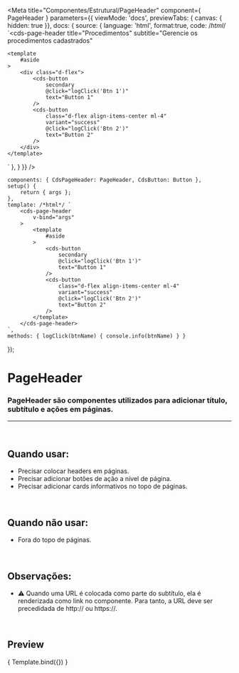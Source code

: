 
<Meta
	title="Componentes/Estrutural/PageHeader"
	component={ PageHeader }
	parameters={{
		viewMode: 'docs',
		previewTabs: { canvas: { hidden: true }},
		docs: {
			source: {
				language: 'html',
				format:true,
				code: /*html*/ 
`<cds-page-header
	title="Procedimentos"
	subtitle="Gerencie os procedimentos cadastrados"
>
	<template
		#aside
	>
		<div class="d-flex">
			<cds-button
				secondary
				@click="logClick('Btn 1')"
				text="Button 1"
			/>
			<cds-button
				class="d-flex align-items-center ml-4"
				variant="success"
				@click="logClick('Btn 2')"
				text="Button 2"
			/>
		</div>
	</template>
</cds-page-header>`
			},
		}
	}}
/>

	components: { CdsPageHeader: PageHeader, CdsButton: Button },
	setup() {
		return { args };
	},
	template: /*html*/ `
		<cds-page-header
			v-bind="args"
		>
			<template
				#aside
			>
				<cds-button
					secondary
					@click="logClick('Btn 1')"
					text="Button 1"
				/>
				<cds-button
					class="d-flex align-items-center ml-4"
					variant="success"
					@click="logClick('Btn 2')"
					text="Button 2"
				/>
			</template>
		</cds-page-header>
	`,
	methods: { logClick(btnName) { console.info(btnName) } }
});

# PageHeader

### PageHeader são componentes utilizados para adicionar título, subtítulo e ações em páginas.
---
<br />

## Quando usar:
- Precisar colocar headers em páginas.
- Precisar adicionar botões de ação a nível de página.
- Precisar adicionar cards informativos no topo de páginas.

<br />

## Quando não usar:
- Fora do topo de páginas.

<br />

## Observações:
- ⚠️ Quando uma URL é colocada como parte do subtítulo, ela é renderizada como link no componente. Para tanto, a URL deve ser precedidada de http:// ou https://.

<br />

## Preview

<Canvas>
	<Story
		name="PageHeader"
		args={{
			title:"Procedimentos",
			subtitle:"Crie painéis e os associe a serviços. Para acessar os painéis de modo externo, acesse https://short.sysvale.com/totem e insira a chave correspondente."
		}}
	>
		{ Template.bind({}) }
	</Story>
</Canvas>

<ArgsTable story="PageHeader" />